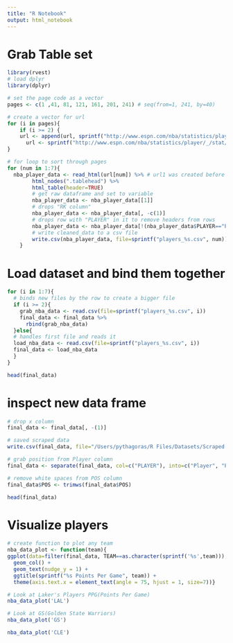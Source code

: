 ```yaml
---
title: "R Notebook"
output: html_notebook
---
```


# Grab Table set
```r
library(rvest)
# load dplyr
library(dplyr)

# set the page code as a vector
pages <- c(1 ,41, 81, 121, 161, 201, 241) # seq(from=1, 241, by=40)

# create a vector for url
for (i in pages){
    if (i >= 2) {
    url <- append(url, sprintf("http://www.espn.com/nba/statistics/player/_/stat/scoring-per-game/sort/avgPoints/count/%s", i))}else{
      url <- sprintf("http://www.espn.com/nba/statistics/player/_/stat/scoring-per-game/sort/avgPoints/count/%s", i)}
}

# for loop to sort through pages
for (num in 1:7){
  nba_player_data <- read_html(url[num]) %>% # url1 was created before for loop. 
        html_nodes(".tablehead") %>%
        html_table(header=TRUE)
        # get raw dataframe and set to variable
        nba_player_data <- nba_player_data[[1]]
        # drops "RK column"
        nba_player_data <- nba_player_data[, -c(1)]
        # drops row with "PLAYER" in it to remove headers from rows
        nba_player_data <- nba_player_data[!(nba_player_data$PLAYER=="PLAYER"), ]
        # write cleaned_data to a csv file
        write.csv(nba_player_data, file=sprintf("players_%s.csv", num))
    }


```
# Load dataset and bind them together

```r
for (i in 1:7){
  # binds new files by the row to create a bigger file
  if (i >= 2){
    grab_nba_data <- read.csv(file=sprintf("players_%s.csv", i))
    final_data <- final_data %>% 
      rbind(grab_nba_data)
  }else{
  # handles first file and reads it  
  load_nba_data <- read.csv(file=sprintf("players_%s.csv", i))
  final_data <- load_nba_data
  }
}

head(final_data)
```

# inspect new data frame
```r

# drop x column
final_data <- final_data[, -(1)]

# saved scraped data
write.csv(final_data, file="/Users/pythagoras/R Files/Datasets/Scraped NBA Players.csv", row.names=FALSE)

# grab position from Player column
final_data <- separate(final_data, col=c("PLAYER"), into=c("Player", "POS"), sep=",")

# remove white spaces from POS column
final_data$POS <- trimws(final_data$POS)

head(final_data)
```

# Visualize players
```r
# create function to plot any team
nba_data_plot <- function(team){
ggplot(data=filter(final_data, TEAM==as.character(sprintf('%s',team))), aes(x=PLAYER, y=PTS, col=PLAYER, fill=PLAYER, label=PTS)) +
  geom_col() +
  geom_text(nudge_y = 1) +
  ggtitle(sprintf("%s Points Per Game", team)) +
  theme(axis.text.x = element_text(angle = 75, hjust = 1, size=7))}

# Look at Laker's Players PPG(Points Per Game)
nba_data_plot('LAL')
```

```r
# Look at GS(Golden State Warriors)
nba_data_plot('GS')
```

```r
nba_data_plot('CLE')
```

